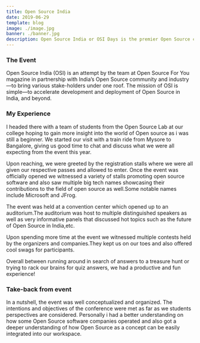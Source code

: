 ```yaml
---
title: Open Source India
date: 2019-06-29
template: blog
image: ./image.jpg
banner: ./banner.jpg
description: Open Source India or OSI Days is the premier Open Source conference in Asia.
---
```


### The Event

Open Source India (OSI) is an attempt by the team at Open Source For You magazine in partnership with India’s Open Source community and industry—to bring various stake-holders under one roof. The mission of OSI is simple—to accelerate development and deployment of Open Source in India, and beyond.

### My Experience

I headed there with a team of students from the Open Source Lab at our college hoping to gain more insight into the world of Open source as i was still a beginner. We started our visit with a train ride from Mysore to Bangalore, giving us good time to chat and discuss what we were all expecting from the event this year.

Upon reaching, we were greeted by the registration stalls where we were all given our respective passes and allowed to enter. Once the event was officially opened we witnessed a variety of stalls promoting open source software and also saw multiple big tech names showcasing their contributions to the field of open source as well.Some notable names include Microsoft and JFrog.

The event was held at a convention center which opened up to an auditorium.The auditorium was host to multiple distinguished speakers as well as very informative panels that discussed hot topics such as the future of Open Source in India,etc.

Upon spending more time at the event we witnessed multiple contests held by the organizers and companies.They kept us on our toes and also offered cool swags for participants.

Overall between running around in search of answers to a treasure hunt or trying to rack our brains for quiz answers, we had a productive and fun experience!

### Take-back from event

In a nutshell, the event was well conceptualized and organized. The intentions and objectives of the conference were met as far as we students perspectives are considered. Personally i had a better understanding on how some Open Source software companies operated and also got a deeper understanding of how Open Source as a concept can be easily integrated into our workspace.
